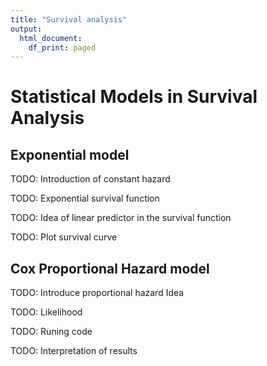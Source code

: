 ```yaml
---
title: "Survival analysis"
output:
  html_document:
    df_print: paged
---
```


# Statistical Models in Survival Analysis

## Exponential model

TODO: Introduction of constant hazard

TODO: Exponential survival function

TODO: Idea of linear predictor in the survival function

TODO: Plot survival curve

## Cox Proportional Hazard model

TODO: Introduce proportional hazard Idea

TODO: Likelihood

TODO: Runing code

TODO: Interpretation of results

